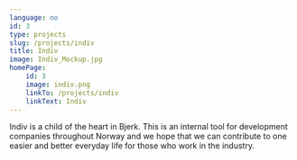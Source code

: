 ```yaml
---
language: no
id: 3
type: projects
slug: /projects/indiv
title: Indiv
image: Indiv_Mockup.jpg
homePage:
    id: 3
    image: indiv.png
    linkTo: /projects/indiv
    linkText: Indiv
---
```


Indiv is a child of the heart in Bjerk. This is an internal tool for
development companies throughout Norway and we hope that we can contribute to one
easier and better everyday life for those who work in the industry.